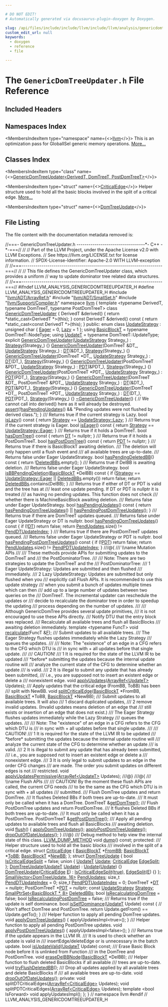 ```yaml
---

# DO NOT EDIT!
# Automatically generated via docusaurus-plugin-doxygen by Doxygen.

slug: /api/files/include/include/llvm/include/llvm/analysis/genericdomtreeupdater-h
custom_edit_url: null
keywords:
  - doxygen
  - reference
  - file

---
```





# The `GenericDomTreeUpdater.h` File Reference

<DoxygenPage pluginConfig={pluginConfig}>



## Included Headers

<IncludesList>
<IncludesListItem
  filePath="llvm/ADT/ArrayRef.h"
  permalink="/docs/api/files/include/include/llvm/include/llvm/adt/arrayref-h"
  isLocal="true" />
<IncludesListItem
  filePath="llvm/ADT/SmallSet.h"
  permalink="/docs/api/files/include/include/llvm/include/llvm/adt/smallset-h"
  isLocal="true" />
<IncludesListItem
  filePath="llvm/Support/Compiler.h"
  permalink="/docs/api/files/include/include/llvm/include/llvm/support/compiler-h"
  isLocal="true" />
</IncludesList>

## Namespaces Index

<MembersIndex>

<MembersIndexItem
  type="namespace"
  name={<><a href="/docs/api/namespaces/llvm">llvm</a></>}>
This is an optimization pass for GlobalISel generic memory operations. <a href="/docs/api/namespaces/llvm/#details">More...</a>
</MembersIndexItem>

</MembersIndex>

## Classes Index

<MembersIndex>

<MembersIndexItem
  type="class"
  name={<><a href="/docs/api/classes/llvm/genericdomtreeupdater">GenericDomTreeUpdater&lt;DerivedT, DomTreeT, PostDomTreeT&gt;</a></>}>
</MembersIndexItem>

<MembersIndexItem
  type="struct"
  name={<><a href="/docs/api/structs/llvm/genericdomtreeupdater/criticaledge">CriticalEdge</a></>}>
Helper structure used to hold all the basic blocks involved in the split of a critical edge. <a href="/docs/api/structs/llvm/genericdomtreeupdater/criticaledge/#details">More...</a>
</MembersIndexItem>

<MembersIndexItem
  type="struct"
  name={<><a href="/docs/api/structs/llvm/genericdomtreeupdater/domtreeupdate">DomTreeUpdate</a></>}>
</MembersIndexItem>

</MembersIndex>


## File Listing

The file content with the documentation metadata removed is:

<ProgramListing>

<Link id="l00001" /><CodeLine lineNumber="1"><span class="doxyHighlightComment">//===- GenericDomTreeUpdater.h ----------------------------------&#42;- C++ -&#42;-===//</span></CodeLine>
<Link id="l00002" /><CodeLine lineNumber="2"><span class="doxyHighlightComment">//</span></CodeLine>
<Link id="l00003" /><CodeLine lineNumber="3"><span class="doxyHighlightComment">// Part of the LLVM Project, under the Apache License v2.0 with LLVM Exceptions.</span></CodeLine>
<Link id="l00004" /><CodeLine lineNumber="4"><span class="doxyHighlightComment">// See https://llvm.org/LICENSE.txt for license information.</span></CodeLine>
<Link id="l00005" /><CodeLine lineNumber="5"><span class="doxyHighlightComment">// SPDX-License-Identifier: Apache-2.0 WITH LLVM-exception</span></CodeLine>
<Link id="l00006" /><CodeLine lineNumber="6"><span class="doxyHighlightComment">//</span></CodeLine>
<Link id="l00007" /><CodeLine lineNumber="7"><span class="doxyHighlightComment">//===----------------------------------------------------------------------===//</span></CodeLine>
<Link id="l00008" /><CodeLine lineNumber="8"><span class="doxyHighlightComment">//</span></CodeLine>
<Link id="l00009" /><CodeLine lineNumber="9"><span class="doxyHighlightComment">// This file defines the GenericDomTreeUpdater class, which provides a uniform</span></CodeLine>
<Link id="l00010" /><CodeLine lineNumber="10"><span class="doxyHighlightComment">// way to update dominator tree related data structures.</span></CodeLine>
<Link id="l00011" /><CodeLine lineNumber="11"><span class="doxyHighlightComment">//</span></CodeLine>
<Link id="l00012" /><CodeLine lineNumber="12"><span class="doxyHighlightComment">//===----------------------------------------------------------------------===//</span></CodeLine>
<Link id="l00013" /><CodeLine lineNumber="13"></CodeLine>
<Link id="l00014" /><CodeLine lineNumber="14"><span class="doxyHighlightPreprocessor">#ifndef LLVM&#95;ANALYSIS&#95;GENERICDOMTREEUPDATER&#95;H</span></CodeLine>
<Link id="l00015" /><CodeLine lineNumber="15"><span class="doxyHighlightPreprocessor">#define LLVM&#95;ANALYSIS&#95;GENERICDOMTREEUPDATER&#95;H</span></CodeLine>
<Link id="l00016" /><CodeLine lineNumber="16"></CodeLine>
<Link id="l00017" /><CodeLine lineNumber="17"><span class="doxyHighlightPreprocessor">#include &quot;<a href="/docs/api/files/include/include/llvm/include/llvm/adt/arrayref-h">llvm/ADT/ArrayRef.h</a>&quot;</span></CodeLine>
<Link id="l00018" /><CodeLine lineNumber="18"><span class="doxyHighlightPreprocessor">#include &quot;<a href="/docs/api/files/include/include/llvm/include/llvm/adt/smallset-h">llvm/ADT/SmallSet.h</a>&quot;</span></CodeLine>
<Link id="l00019" /><CodeLine lineNumber="19"><span class="doxyHighlightPreprocessor">#include &quot;<a href="/docs/api/files/include/include/llvm/include/llvm/support/compiler-h">llvm/Support/Compiler.h</a>&quot;</span></CodeLine>
<Link id="l00020" /><CodeLine lineNumber="20"></CodeLine>
<Link id="l00021" /><CodeLine lineNumber="21"><span class="doxyHighlightKeyword">namespace </span><span class="doxyHighlight"><a href="/docs/api/namespaces/llvm">llvm</a> &#123;</span></CodeLine>
<Link id="l00022" /><CodeLine lineNumber="22"></CodeLine>
<Link id="l00023" /><CodeLine lineNumber="23"><span class="doxyHighlightKeyword">template</span><span class="doxyHighlight"> &lt;</span><span class="doxyHighlightKeyword">typename</span><span class="doxyHighlight"> DerivedT, </span><span class="doxyHighlightKeyword">typename</span><span class="doxyHighlight"> DomTreeT, </span><span class="doxyHighlightKeyword">typename</span><span class="doxyHighlight"> PostDomTreeT&gt;</span></CodeLine>
<Link id="l00024" /><CodeLine lineNumber="24" lineLink="/docs/api/classes/llvm/genericdomtreeupdater"><span class="doxyHighlightKeyword">class </span><span class="doxyHighlight"><a href="/docs/api/classes/llvm/genericdomtreeupdater/#abd144d408e6269c2e616fc68d236d29f">GenericDomTreeUpdater</a> &#123;</span></CodeLine>
<Link id="l00025" /><CodeLine lineNumber="25"><span class="doxyHighlight">  DerivedT &amp;derived() &#123; </span><span class="doxyHighlightKeywordFlow">return</span><span class="doxyHighlight"> &#42;</span><span class="doxyHighlightKeyword">static&#95;cast&lt;</span><span class="doxyHighlight">DerivedT &#42;</span><span class="doxyHighlightKeyword">&gt;</span><span class="doxyHighlight">(</span><span class="doxyHighlightKeyword">this</span><span class="doxyHighlight">); &#125;</span></CodeLine>
<Link id="l00026" /><CodeLine lineNumber="26"><span class="doxyHighlight">  </span><span class="doxyHighlightKeyword">const</span><span class="doxyHighlight"> DerivedT &amp;derived()</span><span class="doxyHighlightKeyword"> const </span><span class="doxyHighlight">&#123;</span></CodeLine>
<Link id="l00027" /><CodeLine lineNumber="27"><span class="doxyHighlight">    </span><span class="doxyHighlightKeywordFlow">return</span><span class="doxyHighlight"> &#42;</span><span class="doxyHighlightKeyword">static&#95;cast&lt;</span><span class="doxyHighlightKeyword">const </span><span class="doxyHighlight">DerivedT &#42;</span><span class="doxyHighlightKeyword">&gt;</span><span class="doxyHighlight">(</span><span class="doxyHighlightKeyword">this</span><span class="doxyHighlight">);</span></CodeLine>
<Link id="l00028" /><CodeLine lineNumber="28"><span class="doxyHighlight">  &#125;</span></CodeLine>
<Link id="l00029" /><CodeLine lineNumber="29"></CodeLine>
<Link id="l00030" /><CodeLine lineNumber="30"><span class="doxyHighlightKeyword">public</span><span class="doxyHighlight">:</span></CodeLine>
<Link id="l00031" /><CodeLine lineNumber="31" lineLink="/docs/api/classes/llvm/genericdomtreeupdater/#a2655b89361decf2c1493792dc14e5a56a483c336d7d9fe614a8b5aae1e746e01f"><span class="doxyHighlight">  </span><span class="doxyHighlightKeyword">enum class</span><span class="doxyHighlight"> <a href="/docs/api/classes/llvm/genericdomtreeupdater/#a2655b89361decf2c1493792dc14e5a56">UpdateStrategy</a> : </span><span class="doxyHighlightKeywordType">unsigned</span><span class="doxyHighlight"> </span><span class="doxyHighlightKeywordType">char</span><span class="doxyHighlight"> &#123; <a href="/docs/api/classes/llvm/genericdomtreeupdater/#a2655b89361decf2c1493792dc14e5a56a483c336d7d9fe614a8b5aae1e746e01f">Eager</a> = 0, <a href="/docs/api/classes/llvm/genericdomtreeupdater/#a2655b89361decf2c1493792dc14e5a56a46a9ebdb80117bfa1f0cdea65438290a">Lazy</a> = 1 &#125;;</span></CodeLine>
<Link id="l00032" /><CodeLine lineNumber="32" lineLink="/docs/api/classes/llvm/genericdomtreeupdater/#a7962416c960380f3b76c88e536514a1a"><span class="doxyHighlight">  </span><span class="doxyHighlightKeyword">using </span><span class="doxyHighlight"><a href="/docs/api/classes/llvm/genericdomtreeupdater/#a7962416c960380f3b76c88e536514a1a">BasicBlockT</a> = </span><span class="doxyHighlightKeyword">typename</span><span class="doxyHighlight"> DomTreeT::NodeType;</span></CodeLine>
<Link id="l00033" /><CodeLine lineNumber="33" lineLink="/docs/api/classes/llvm/genericdomtreeupdater/#a733fd2d0da71dee3118ad3b03e4948ea"><span class="doxyHighlight">  </span><span class="doxyHighlightKeyword">using </span><span class="doxyHighlight"><a href="/docs/api/classes/llvm/genericdomtreeupdater/#a733fd2d0da71dee3118ad3b03e4948ea">UpdateT</a> = </span><span class="doxyHighlightKeyword">typename</span><span class="doxyHighlight"> DomTreeT::UpdateType;</span></CodeLine>
<Link id="l00034" /><CodeLine lineNumber="34"></CodeLine>
<Link id="l00035" /><CodeLine lineNumber="35" lineLink="/docs/api/classes/llvm/genericdomtreeupdater/#abd144d408e6269c2e616fc68d236d29f"><span class="doxyHighlight">  </span><span class="doxyHighlightKeyword">explicit</span><span class="doxyHighlight"> <a href="/docs/api/classes/llvm/genericdomtreeupdater/#abd144d408e6269c2e616fc68d236d29f">GenericDomTreeUpdater</a>(<a href="/docs/api/classes/llvm/genericdomtreeupdater/#a2655b89361decf2c1493792dc14e5a56">UpdateStrategy</a> Strategy&#95;)</span></CodeLine>
<Link id="l00036" /><CodeLine lineNumber="36"><span class="doxyHighlight">      : <a href="/docs/api/classes/llvm/genericdomtreeupdater/#a6c1229274a768152e5ed6af3872af602">Strategy</a>(Strategy&#95;) &#123;&#125;</span></CodeLine>
<Link id="l00037" /><CodeLine lineNumber="37" lineLink="/docs/api/classes/llvm/genericdomtreeupdater/#a7c6eeddbc93b84b241dca92f95fcaba0"><span class="doxyHighlight">  <a href="/docs/api/classes/llvm/genericdomtreeupdater/#a7c6eeddbc93b84b241dca92f95fcaba0">GenericDomTreeUpdater</a>(DomTreeT &amp;DT&#95;, <a href="/docs/api/classes/llvm/genericdomtreeupdater/#a2655b89361decf2c1493792dc14e5a56">UpdateStrategy</a> Strategy&#95;)</span></CodeLine>
<Link id="l00038" /><CodeLine lineNumber="38"><span class="doxyHighlight">      : <a href="/docs/api/classes/llvm/genericdomtreeupdater/#ad1fa5651fae1f44c6ec195a819e343ee">DT</a>(&amp;DT&#95;), <a href="/docs/api/classes/llvm/genericdomtreeupdater/#a6c1229274a768152e5ed6af3872af602">Strategy</a>(Strategy&#95;) &#123;&#125;</span></CodeLine>
<Link id="l00039" /><CodeLine lineNumber="39" lineLink="/docs/api/classes/llvm/genericdomtreeupdater/#af3ab357049d01bd9a5a15bfd081f595f"><span class="doxyHighlight">  <a href="/docs/api/classes/llvm/genericdomtreeupdater/#af3ab357049d01bd9a5a15bfd081f595f">GenericDomTreeUpdater</a>(DomTreeT &#42;DT&#95;, <a href="/docs/api/classes/llvm/genericdomtreeupdater/#a2655b89361decf2c1493792dc14e5a56">UpdateStrategy</a> Strategy&#95;)</span></CodeLine>
<Link id="l00040" /><CodeLine lineNumber="40"><span class="doxyHighlight">      : <a href="/docs/api/classes/llvm/genericdomtreeupdater/#ad1fa5651fae1f44c6ec195a819e343ee">DT</a>(DT&#95;), <a href="/docs/api/classes/llvm/genericdomtreeupdater/#a6c1229274a768152e5ed6af3872af602">Strategy</a>(Strategy&#95;) &#123;&#125;</span></CodeLine>
<Link id="l00041" /><CodeLine lineNumber="41" lineLink="/docs/api/classes/llvm/genericdomtreeupdater/#a309d97fda0728cd1eb7f4b714527ae6b"><span class="doxyHighlight">  <a href="/docs/api/classes/llvm/genericdomtreeupdater/#a309d97fda0728cd1eb7f4b714527ae6b">GenericDomTreeUpdater</a>(PostDomTreeT &amp;PDT&#95;, <a href="/docs/api/classes/llvm/genericdomtreeupdater/#a2655b89361decf2c1493792dc14e5a56">UpdateStrategy</a> Strategy&#95;)</span></CodeLine>
<Link id="l00042" /><CodeLine lineNumber="42"><span class="doxyHighlight">      : <a href="/docs/api/classes/llvm/genericdomtreeupdater/#a9703952a73adf5c6adb9a14cc3385c27">PDT</a>(&amp;PDT&#95;), <a href="/docs/api/classes/llvm/genericdomtreeupdater/#a6c1229274a768152e5ed6af3872af602">Strategy</a>(Strategy&#95;) &#123;&#125;</span></CodeLine>
<Link id="l00043" /><CodeLine lineNumber="43" lineLink="/docs/api/classes/llvm/genericdomtreeupdater/#ac49df693e127d23ca41786138439552c"><span class="doxyHighlight">  <a href="/docs/api/classes/llvm/genericdomtreeupdater/#ac49df693e127d23ca41786138439552c">GenericDomTreeUpdater</a>(PostDomTreeT &#42;PDT&#95;, <a href="/docs/api/classes/llvm/genericdomtreeupdater/#a2655b89361decf2c1493792dc14e5a56">UpdateStrategy</a> Strategy&#95;)</span></CodeLine>
<Link id="l00044" /><CodeLine lineNumber="44"><span class="doxyHighlight">      : <a href="/docs/api/classes/llvm/genericdomtreeupdater/#a9703952a73adf5c6adb9a14cc3385c27">PDT</a>(PDT&#95;), <a href="/docs/api/classes/llvm/genericdomtreeupdater/#a6c1229274a768152e5ed6af3872af602">Strategy</a>(Strategy&#95;) &#123;&#125;</span></CodeLine>
<Link id="l00045" /><CodeLine lineNumber="45" lineLink="/docs/api/classes/llvm/genericdomtreeupdater/#abeaf079c958f70c8312e19660c105e0b"><span class="doxyHighlight">  <a href="/docs/api/classes/llvm/genericdomtreeupdater/#abeaf079c958f70c8312e19660c105e0b">GenericDomTreeUpdater</a>(DomTreeT &amp;DT&#95;, PostDomTreeT &amp;PDT&#95;,</span></CodeLine>
<Link id="l00046" /><CodeLine lineNumber="46"><span class="doxyHighlight">                        <a href="/docs/api/classes/llvm/genericdomtreeupdater/#a2655b89361decf2c1493792dc14e5a56">UpdateStrategy</a> Strategy&#95;)</span></CodeLine>
<Link id="l00047" /><CodeLine lineNumber="47"><span class="doxyHighlight">      : <a href="/docs/api/classes/llvm/genericdomtreeupdater/#ad1fa5651fae1f44c6ec195a819e343ee">DT</a>(&amp;DT&#95;), <a href="/docs/api/classes/llvm/genericdomtreeupdater/#a9703952a73adf5c6adb9a14cc3385c27">PDT</a>(&amp;PDT&#95;), <a href="/docs/api/classes/llvm/genericdomtreeupdater/#a6c1229274a768152e5ed6af3872af602">Strategy</a>(Strategy&#95;) &#123;&#125;</span></CodeLine>
<Link id="l00048" /><CodeLine lineNumber="48" lineLink="/docs/api/classes/llvm/genericdomtreeupdater/#aa43a8208260ffd505cbf8dc2402f6b1c"><span class="doxyHighlight">  <a href="/docs/api/classes/llvm/genericdomtreeupdater/#aa43a8208260ffd505cbf8dc2402f6b1c">GenericDomTreeUpdater</a>(DomTreeT &#42;DT&#95;, PostDomTreeT &#42;PDT&#95;,</span></CodeLine>
<Link id="l00049" /><CodeLine lineNumber="49"><span class="doxyHighlight">                        <a href="/docs/api/classes/llvm/genericdomtreeupdater/#a2655b89361decf2c1493792dc14e5a56">UpdateStrategy</a> Strategy&#95;)</span></CodeLine>
<Link id="l00050" /><CodeLine lineNumber="50"><span class="doxyHighlight">      : <a href="/docs/api/classes/llvm/genericdomtreeupdater/#ad1fa5651fae1f44c6ec195a819e343ee">DT</a>(DT&#95;), <a href="/docs/api/classes/llvm/genericdomtreeupdater/#a9703952a73adf5c6adb9a14cc3385c27">PDT</a>(PDT&#95;), <a href="/docs/api/classes/llvm/genericdomtreeupdater/#a6c1229274a768152e5ed6af3872af602">Strategy</a>(Strategy&#95;) &#123;&#125;</span></CodeLine>
<Link id="l00051" /><CodeLine lineNumber="51"></CodeLine>
<Link id="l00052" /><CodeLine lineNumber="52" lineLink="/docs/api/classes/llvm/genericdomtreeupdater/#ae30a3a83acd5c1ea411e8bf1d6a95c26"><span class="doxyHighlight">  <a href="/docs/api/classes/llvm/genericdomtreeupdater/#ae30a3a83acd5c1ea411e8bf1d6a95c26">~GenericDomTreeUpdater</a>() &#123;</span></CodeLine>
<Link id="l00053" /><CodeLine lineNumber="53"><span class="doxyHighlight">    </span><span class="doxyHighlightComment">// We cannot call into derived() here as it will already be destroyed.</span></CodeLine>
<Link id="l00054" /><CodeLine lineNumber="54"><span class="doxyHighlight">    <a href="/docs/api/files/lib/lib/target/lib/target/amdgpu/silowercontrolflow-cpp/#a4868c5d81c5ccc98c47aeab6244346a0">assert</a>(!<a href="/docs/api/classes/llvm/genericdomtreeupdater/#a49a3abb0b92111611d0d88de7105ef70">hasPendingUpdates</a>() &amp;&amp;</span></CodeLine>
<Link id="l00055" /><CodeLine lineNumber="55"><span class="doxyHighlight">           </span><span class="doxyHighlightStringLiteral">&quot;Pending updates were not flushed by derived class.&quot;</span><span class="doxyHighlight">);</span></CodeLine>
<Link id="l00056" /><CodeLine lineNumber="56"><span class="doxyHighlight">  &#125;</span></CodeLine>
<Link id="l00057" /><CodeLine lineNumber="57"></CodeLine>
<Link id="l00058" /><CodeLine lineNumber="58"><span class="doxyHighlightComment">  /// Returns true if the current strategy is Lazy.</span></CodeLine>
<Link id="l00059" /><CodeLine lineNumber="59" lineLink="/docs/api/classes/llvm/genericdomtreeupdater/#afce0c05f1246398130114d3744926871"><span class="doxyHighlight">  </span><span class="doxyHighlightKeywordType">bool</span><span class="doxyHighlight"> <a href="/docs/api/classes/llvm/genericdomtreeupdater/#afce0c05f1246398130114d3744926871">isLazy</a>()</span><span class="doxyHighlightKeyword"> const </span><span class="doxyHighlight">&#123; </span><span class="doxyHighlightKeywordFlow">return</span><span class="doxyHighlight"> <a href="/docs/api/classes/llvm/genericdomtreeupdater/#a6c1229274a768152e5ed6af3872af602">Strategy</a> == <a href="/docs/api/classes/llvm/genericdomtreeupdater/#a2655b89361decf2c1493792dc14e5a56a46a9ebdb80117bfa1f0cdea65438290a">UpdateStrategy::Lazy</a>; &#125;</span></CodeLine>
<Link id="l00060" /><CodeLine lineNumber="60"></CodeLine>
<Link id="l00061" /><CodeLine lineNumber="61"><span class="doxyHighlightComment">  /// Returns true if the current strategy is Eager.</span></CodeLine>
<Link id="l00062" /><CodeLine lineNumber="62" lineLink="/docs/api/classes/llvm/genericdomtreeupdater/#a26011eedf1c9a04983e127f6d3f2699a"><span class="doxyHighlight">  </span><span class="doxyHighlightKeywordType">bool</span><span class="doxyHighlight"> <a href="/docs/api/classes/llvm/genericdomtreeupdater/#a26011eedf1c9a04983e127f6d3f2699a">isEager</a>()</span><span class="doxyHighlightKeyword"> const </span><span class="doxyHighlight">&#123; </span><span class="doxyHighlightKeywordFlow">return</span><span class="doxyHighlight"> <a href="/docs/api/classes/llvm/genericdomtreeupdater/#a6c1229274a768152e5ed6af3872af602">Strategy</a> == <a href="/docs/api/classes/llvm/genericdomtreeupdater/#a2655b89361decf2c1493792dc14e5a56a483c336d7d9fe614a8b5aae1e746e01f">UpdateStrategy::Eager</a>; &#125;</span></CodeLine>
<Link id="l00063" /><CodeLine lineNumber="63"></CodeLine>
<Link id="l00064" /><CodeLine lineNumber="64"><span class="doxyHighlightComment">  /// Returns true if it holds a DomTreeT.</span></CodeLine>
<Link id="l00065" /><CodeLine lineNumber="65" lineLink="/docs/api/classes/llvm/genericdomtreeupdater/#a5aeecafe7f5def8f5623f333db959b75"><span class="doxyHighlight">  </span><span class="doxyHighlightKeywordType">bool</span><span class="doxyHighlight"> <a href="/docs/api/classes/llvm/genericdomtreeupdater/#a5aeecafe7f5def8f5623f333db959b75">hasDomTree</a>()</span><span class="doxyHighlightKeyword"> const </span><span class="doxyHighlight">&#123; </span><span class="doxyHighlightKeywordFlow">return</span><span class="doxyHighlight"> <a href="/docs/api/classes/llvm/genericdomtreeupdater/#ad1fa5651fae1f44c6ec195a819e343ee">DT</a> != </span><span class="doxyHighlightKeyword">nullptr</span><span class="doxyHighlight">; &#125;</span></CodeLine>
<Link id="l00066" /><CodeLine lineNumber="66"></CodeLine>
<Link id="l00067" /><CodeLine lineNumber="67"><span class="doxyHighlightComment">  /// Returns true if it holds a PostDomTreeT.</span></CodeLine>
<Link id="l00068" /><CodeLine lineNumber="68" lineLink="/docs/api/classes/llvm/genericdomtreeupdater/#a78e05b61b35c5a3d87eb22d50f56a00a"><span class="doxyHighlight">  </span><span class="doxyHighlightKeywordType">bool</span><span class="doxyHighlight"> <a href="/docs/api/classes/llvm/genericdomtreeupdater/#a78e05b61b35c5a3d87eb22d50f56a00a">hasPostDomTree</a>()</span><span class="doxyHighlightKeyword"> const </span><span class="doxyHighlight">&#123; </span><span class="doxyHighlightKeywordFlow">return</span><span class="doxyHighlight"> <a href="/docs/api/classes/llvm/genericdomtreeupdater/#a9703952a73adf5c6adb9a14cc3385c27">PDT</a> != </span><span class="doxyHighlightKeyword">nullptr</span><span class="doxyHighlight">; &#125;</span></CodeLine>
<Link id="l00069" /><CodeLine lineNumber="69"></CodeLine>
<Link id="l00070" /><CodeLine lineNumber="70"><span class="doxyHighlightComment">  /// Returns true if there is BasicBlockT awaiting deletion.</span></CodeLine>
<Link id="l00071" /><CodeLine lineNumber="71"><span class="doxyHighlightComment">  /// The deletion will only happen until a flush event and</span></CodeLine>
<Link id="l00072" /><CodeLine lineNumber="72"><span class="doxyHighlightComment">  /// all available trees are up-to-date.</span></CodeLine>
<Link id="l00073" /><CodeLine lineNumber="73"><span class="doxyHighlightComment">  /// Returns false under Eager UpdateStrategy.</span></CodeLine>
<Link id="l00074" /><CodeLine lineNumber="74" lineLink="/docs/api/classes/llvm/genericdomtreeupdater/#ae9bd72b91681bfabb7ffe59e95f988d6"><span class="doxyHighlight">  </span><span class="doxyHighlightKeywordType">bool</span><span class="doxyHighlight"> <a href="/docs/api/classes/llvm/genericdomtreeupdater/#ae9bd72b91681bfabb7ffe59e95f988d6">hasPendingDeletedBB</a>()</span><span class="doxyHighlightKeyword"> const </span><span class="doxyHighlight">&#123; </span><span class="doxyHighlightKeywordFlow">return</span><span class="doxyHighlight"> !<a href="/docs/api/classes/llvm/genericdomtreeupdater/#a03640c958debd0b9a525cff8fe5a11ed">DeletedBBs</a>.empty(); &#125;</span></CodeLine>
<Link id="l00075" /><CodeLine lineNumber="75"></CodeLine>
<Link id="l00076" /><CodeLine lineNumber="76"><span class="doxyHighlightComment">  /// Returns true if DelBB is awaiting deletion.</span></CodeLine>
<Link id="l00077" /><CodeLine lineNumber="77"><span class="doxyHighlightComment">  /// Returns false under Eager UpdateStrategy.</span></CodeLine>
<Link id="l00078" /><CodeLine lineNumber="78" lineLink="/docs/api/classes/llvm/genericdomtreeupdater/#a8c21c6dda4c7cfb40fc54ff0fc7e5e3f"><span class="doxyHighlight">  </span><span class="doxyHighlightKeywordType">bool</span><span class="doxyHighlight"> <a href="/docs/api/classes/llvm/genericdomtreeupdater/#a8c21c6dda4c7cfb40fc54ff0fc7e5e3f">isBBPendingDeletion</a>(<a href="/docs/api/classes/llvm/genericdomtreeupdater/#a7962416c960380f3b76c88e536514a1a">BasicBlockT</a> &#42;DelBB)</span><span class="doxyHighlightKeyword"> const </span><span class="doxyHighlight">&#123;</span></CodeLine>
<Link id="l00079" /><CodeLine lineNumber="79"><span class="doxyHighlight">    </span><span class="doxyHighlightKeywordFlow">if</span><span class="doxyHighlight"> (<a href="/docs/api/classes/llvm/genericdomtreeupdater/#a6c1229274a768152e5ed6af3872af602">Strategy</a> == <a href="/docs/api/classes/llvm/genericdomtreeupdater/#a2655b89361decf2c1493792dc14e5a56a483c336d7d9fe614a8b5aae1e746e01f">UpdateStrategy::Eager</a> || <a href="/docs/api/classes/llvm/genericdomtreeupdater/#a03640c958debd0b9a525cff8fe5a11ed">DeletedBBs</a>.empty())</span></CodeLine>
<Link id="l00080" /><CodeLine lineNumber="80"><span class="doxyHighlight">      </span><span class="doxyHighlightKeywordFlow">return</span><span class="doxyHighlight"> </span><span class="doxyHighlightKeyword">false</span><span class="doxyHighlight">;</span></CodeLine>
<Link id="l00081" /><CodeLine lineNumber="81"><span class="doxyHighlight">    </span><span class="doxyHighlightKeywordFlow">return</span><span class="doxyHighlight"> <a href="/docs/api/classes/llvm/genericdomtreeupdater/#a03640c958debd0b9a525cff8fe5a11ed">DeletedBBs</a>.contains(DelBB);</span></CodeLine>
<Link id="l00082" /><CodeLine lineNumber="82"><span class="doxyHighlight">  &#125;</span></CodeLine>
<Link id="l00083" /><CodeLine lineNumber="83"></CodeLine>
<Link id="l00084" /><CodeLine lineNumber="84"><span class="doxyHighlightComment">  /// Returns true if either of DT or PDT is valid and the tree has at</span></CodeLine>
<Link id="l00085" /><CodeLine lineNumber="85"><span class="doxyHighlightComment">  /// least one update pending. If DT or PDT is nullptr it is treated</span></CodeLine>
<Link id="l00086" /><CodeLine lineNumber="86"><span class="doxyHighlightComment">  /// as having no pending updates. This function does not check</span></CodeLine>
<Link id="l00087" /><CodeLine lineNumber="87"><span class="doxyHighlightComment">  /// whether there is MachineBasicBlock awaiting deletion.</span></CodeLine>
<Link id="l00088" /><CodeLine lineNumber="88"><span class="doxyHighlightComment">  /// Returns false under Eager UpdateStrategy.</span></CodeLine>
<Link id="l00089" /><CodeLine lineNumber="89" lineLink="/docs/api/classes/llvm/genericdomtreeupdater/#a49a3abb0b92111611d0d88de7105ef70"><span class="doxyHighlight">  </span><span class="doxyHighlightKeywordType">bool</span><span class="doxyHighlight"> <a href="/docs/api/classes/llvm/genericdomtreeupdater/#a49a3abb0b92111611d0d88de7105ef70">hasPendingUpdates</a>()</span><span class="doxyHighlightKeyword"> const </span><span class="doxyHighlight">&#123;</span></CodeLine>
<Link id="l00090" /><CodeLine lineNumber="90"><span class="doxyHighlight">    </span><span class="doxyHighlightKeywordFlow">return</span><span class="doxyHighlight"> <a href="/docs/api/classes/llvm/genericdomtreeupdater/#af23127149c201b9f52f10f70529d0e15">hasPendingDomTreeUpdates</a>() || <a href="/docs/api/classes/llvm/genericdomtreeupdater/#ab0b15b0878dd25a9a4d8fde055027e31">hasPendingPostDomTreeUpdates</a>();</span></CodeLine>
<Link id="l00091" /><CodeLine lineNumber="91"><span class="doxyHighlight">  &#125;</span></CodeLine>
<Link id="l00092" /><CodeLine lineNumber="92"></CodeLine>
<Link id="l00093" /><CodeLine lineNumber="93"><span class="doxyHighlightComment">  /// Returns true if there are DomTreeT updates queued.</span></CodeLine>
<Link id="l00094" /><CodeLine lineNumber="94"><span class="doxyHighlightComment">  /// Returns false under Eager UpdateStrategy or DT is nullptr.</span></CodeLine>
<Link id="l00095" /><CodeLine lineNumber="95" lineLink="/docs/api/classes/llvm/genericdomtreeupdater/#af23127149c201b9f52f10f70529d0e15"><span class="doxyHighlight">  </span><span class="doxyHighlightKeywordType">bool</span><span class="doxyHighlight"> <a href="/docs/api/classes/llvm/genericdomtreeupdater/#af23127149c201b9f52f10f70529d0e15">hasPendingDomTreeUpdates</a>()</span><span class="doxyHighlightKeyword"> const </span><span class="doxyHighlight">&#123;</span></CodeLine>
<Link id="l00096" /><CodeLine lineNumber="96"><span class="doxyHighlight">    </span><span class="doxyHighlightKeywordFlow">if</span><span class="doxyHighlight"> (!<a href="/docs/api/classes/llvm/genericdomtreeupdater/#ad1fa5651fae1f44c6ec195a819e343ee">DT</a>)</span></CodeLine>
<Link id="l00097" /><CodeLine lineNumber="97"><span class="doxyHighlight">      </span><span class="doxyHighlightKeywordFlow">return</span><span class="doxyHighlight"> </span><span class="doxyHighlightKeyword">false</span><span class="doxyHighlight">;</span></CodeLine>
<Link id="l00098" /><CodeLine lineNumber="98"><span class="doxyHighlight">    </span><span class="doxyHighlightKeywordFlow">return</span><span class="doxyHighlight"> <a href="/docs/api/classes/llvm/genericdomtreeupdater/#ad09768c934fd481e5a641cc327d1a5cb">PendUpdates</a>.size() != <a href="/docs/api/classes/llvm/genericdomtreeupdater/#adf8853c7c430053f0789589d49755109">PendDTUpdateIndex</a>;</span></CodeLine>
<Link id="l00099" /><CodeLine lineNumber="99"><span class="doxyHighlight">  &#125;</span></CodeLine>
<Link id="l00100" /><CodeLine lineNumber="100"></CodeLine>
<Link id="l00101" /><CodeLine lineNumber="101"><span class="doxyHighlightComment">  /// Returns true if there are PostDomTreeT updates queued.</span></CodeLine>
<Link id="l00102" /><CodeLine lineNumber="102"><span class="doxyHighlightComment">  /// Returns false under Eager UpdateStrategy or PDT is nullptr.</span></CodeLine>
<Link id="l00103" /><CodeLine lineNumber="103" lineLink="/docs/api/classes/llvm/genericdomtreeupdater/#ab0b15b0878dd25a9a4d8fde055027e31"><span class="doxyHighlight">  </span><span class="doxyHighlightKeywordType">bool</span><span class="doxyHighlight"> <a href="/docs/api/classes/llvm/genericdomtreeupdater/#ab0b15b0878dd25a9a4d8fde055027e31">hasPendingPostDomTreeUpdates</a>()</span><span class="doxyHighlightKeyword"> const </span><span class="doxyHighlight">&#123;</span></CodeLine>
<Link id="l00104" /><CodeLine lineNumber="104"><span class="doxyHighlight">    </span><span class="doxyHighlightKeywordFlow">if</span><span class="doxyHighlight"> (!<a href="/docs/api/classes/llvm/genericdomtreeupdater/#a9703952a73adf5c6adb9a14cc3385c27">PDT</a>)</span></CodeLine>
<Link id="l00105" /><CodeLine lineNumber="105"><span class="doxyHighlight">      </span><span class="doxyHighlightKeywordFlow">return</span><span class="doxyHighlight"> </span><span class="doxyHighlightKeyword">false</span><span class="doxyHighlight">;</span></CodeLine>
<Link id="l00106" /><CodeLine lineNumber="106"><span class="doxyHighlight">    </span><span class="doxyHighlightKeywordFlow">return</span><span class="doxyHighlight"> <a href="/docs/api/classes/llvm/genericdomtreeupdater/#ad09768c934fd481e5a641cc327d1a5cb">PendUpdates</a>.size() != <a href="/docs/api/classes/llvm/genericdomtreeupdater/#ab4889b35d9c71f2a1cee818e1d32563b">PendPDTUpdateIndex</a>;</span></CodeLine>
<Link id="l00107" /><CodeLine lineNumber="107"><span class="doxyHighlight">  &#125;</span></CodeLine>
<Link id="l00108" /><CodeLine lineNumber="108"></CodeLine>
<Link id="l00109" /><CodeLine lineNumber="109"><span class="doxyHighlightComment">  ///@&#123;</span></CodeLine>
<Link id="l00110" /><CodeLine lineNumber="110"><span class="doxyHighlightComment">  /// \\name Mutation APIs</span></CodeLine>
<Link id="l00111" /><CodeLine lineNumber="111"><span class="doxyHighlightComment">  ///</span></CodeLine>
<Link id="l00112" /><CodeLine lineNumber="112"><span class="doxyHighlightComment">  /// These methods provide APIs for submitting updates to the DomTreeT and</span></CodeLine>
<Link id="l00113" /><CodeLine lineNumber="113"><span class="doxyHighlightComment">  /// the PostDominatorTree.</span></CodeLine>
<Link id="l00114" /><CodeLine lineNumber="114"><span class="doxyHighlightComment">  ///</span></CodeLine>
<Link id="l00115" /><CodeLine lineNumber="115"><span class="doxyHighlightComment">  /// Note: There are two strategies to update the DomTreeT and the</span></CodeLine>
<Link id="l00116" /><CodeLine lineNumber="116"><span class="doxyHighlightComment">  /// PostDominatorTree:</span></CodeLine>
<Link id="l00117" /><CodeLine lineNumber="117"><span class="doxyHighlightComment">  /// 1 Eager UpdateStrategy: Updates are submitted and then flushed</span></CodeLine>
<Link id="l00118" /><CodeLine lineNumber="118"><span class="doxyHighlightComment">  /// immediately.</span></CodeLine>
<Link id="l00119" /><CodeLine lineNumber="119"><span class="doxyHighlightComment">  /// 2 Lazy UpdateStrategy: Updates are submitted but only flushed when you</span></CodeLine>
<Link id="l00120" /><CodeLine lineNumber="120"><span class="doxyHighlightComment">  /// explicitly call Flush APIs. It is recommended to use this update strategy</span></CodeLine>
<Link id="l00121" /><CodeLine lineNumber="121"><span class="doxyHighlightComment">  /// when you submit a bunch of updates multiple times which can then</span></CodeLine>
<Link id="l00122" /><CodeLine lineNumber="122"><span class="doxyHighlightComment">  /// add up to a large number of updates between two queries on the</span></CodeLine>
<Link id="l00123" /><CodeLine lineNumber="123"><span class="doxyHighlightComment">  /// DomTreeT. The incremental updater can reschedule the updates or</span></CodeLine>
<Link id="l00124" /><CodeLine lineNumber="124"><span class="doxyHighlightComment">  /// decide to recalculate the dominator tree in order to speedup the updating</span></CodeLine>
<Link id="l00125" /><CodeLine lineNumber="125"><span class="doxyHighlightComment">  /// process depending on the number of updates.</span></CodeLine>
<Link id="l00126" /><CodeLine lineNumber="126"><span class="doxyHighlightComment">  ///</span></CodeLine>
<Link id="l00127" /><CodeLine lineNumber="127"><span class="doxyHighlightComment">  /// Although GenericDomTree provides several update primitives,</span></CodeLine>
<Link id="l00128" /><CodeLine lineNumber="128"><span class="doxyHighlightComment">  /// it is not encouraged to use these APIs directly.</span></CodeLine>
<Link id="l00129" /><CodeLine lineNumber="129"></CodeLine>
<Link id="l00130" /><CodeLine lineNumber="130"><span class="doxyHighlightComment">  /// Notify DTU that the entry block was replaced.</span></CodeLine>
<Link id="l00131" /><CodeLine lineNumber="131"><span class="doxyHighlightComment">  /// Recalculate all available trees and flush all BasicBlocks</span></CodeLine>
<Link id="l00132" /><CodeLine lineNumber="132"><span class="doxyHighlightComment">  /// awaiting deletion immediately.</span></CodeLine>
<Link id="l00133" /><CodeLine lineNumber="133" lineLink="/docs/api/classes/llvm/genericdomtreeupdater/#ab6ae3c90eff5a8a46fe9ed9909e7d3cd"><span class="doxyHighlight">  </span><span class="doxyHighlightKeyword">template</span><span class="doxyHighlight"> &lt;</span><span class="doxyHighlightKeyword">typename</span><span class="doxyHighlight"> FuncT&gt; </span><span class="doxyHighlightKeywordType">void</span><span class="doxyHighlight"> <a href="/docs/api/classes/llvm/genericdomtreeupdater/#ab6ae3c90eff5a8a46fe9ed9909e7d3cd">recalculate</a>(FuncT &amp;<a href="/docs/api/files/lib/lib/support/md5-cpp/#a96d73bbd7af15cb1fc38c3f4a3bd82e9">F</a>);</span></CodeLine>
<Link id="l00134" /><CodeLine lineNumber="134"></CodeLine>
<Link id="l00135" /><CodeLine lineNumber="135"><span class="doxyHighlightComment">  /// Submit updates to all available trees.</span></CodeLine>
<Link id="l00136" /><CodeLine lineNumber="136"><span class="doxyHighlightComment">  /// The Eager Strategy flushes updates immediately while the Lazy Strategy</span></CodeLine>
<Link id="l00137" /><CodeLine lineNumber="137"><span class="doxyHighlightComment">  /// queues the updates.</span></CodeLine>
<Link id="l00138" /><CodeLine lineNumber="138"><span class="doxyHighlightComment">  ///</span></CodeLine>
<Link id="l00139" /><CodeLine lineNumber="139"><span class="doxyHighlightComment">  /// Note: The &quot;existence&quot; of an edge in a CFG refers to the CFG which DTU is</span></CodeLine>
<Link id="l00140" /><CodeLine lineNumber="140"><span class="doxyHighlightComment">  /// in sync with + all updates before that single update.</span></CodeLine>
<Link id="l00141" /><CodeLine lineNumber="141"><span class="doxyHighlightComment">  ///</span></CodeLine>
<Link id="l00142" /><CodeLine lineNumber="142"><span class="doxyHighlightComment">  /// CAUTION!</span></CodeLine>
<Link id="l00143" /><CodeLine lineNumber="143"><span class="doxyHighlightComment">  /// 1 It is required for the state of the LLVM IR to be updated</span></CodeLine>
<Link id="l00144" /><CodeLine lineNumber="144"><span class="doxyHighlightComment">  /// &#42;before&#42; submitting the updates because the internal update routine will</span></CodeLine>
<Link id="l00145" /><CodeLine lineNumber="145"><span class="doxyHighlightComment">  /// analyze the current state of the CFG to determine whether an update</span></CodeLine>
<Link id="l00146" /><CodeLine lineNumber="146"><span class="doxyHighlightComment">  /// is valid.</span></CodeLine>
<Link id="l00147" /><CodeLine lineNumber="147"><span class="doxyHighlightComment">  /// 2 It is illegal to submit any update that has already been submitted,</span></CodeLine>
<Link id="l00148" /><CodeLine lineNumber="148"><span class="doxyHighlightComment">  /// i.e., you are supposed not to insert an existent edge or delete a</span></CodeLine>
<Link id="l00149" /><CodeLine lineNumber="149"><span class="doxyHighlightComment">  /// nonexistent edge.</span></CodeLine>
<Link id="l00150" /><CodeLine lineNumber="150" lineLink="/docs/api/classes/llvm/genericdomtreeupdater/#a363d442ff7f9a13eafaee275aad9f54c"><span class="doxyHighlight">  </span><span class="doxyHighlightKeywordType">void</span><span class="doxyHighlight"> <a href="/docs/api/classes/llvm/genericdomtreeupdater/#a363d442ff7f9a13eafaee275aad9f54c">applyUpdates</a>(<a href="/docs/api/classes/llvm/arrayref">ArrayRef&lt;UpdateT&gt;</a> Updates);</span></CodeLine>
<Link id="l00151" /><CodeLine lineNumber="151"></CodeLine>
<Link id="l00152" /><CodeLine lineNumber="152"><span class="doxyHighlightComment">  /// Apply updates that the critical edge (FromBB, ToBB) has been</span></CodeLine>
<Link id="l00153" /><CodeLine lineNumber="153"><span class="doxyHighlightComment">  /// split with NewBB.</span></CodeLine>
<Link id="l00154" /><CodeLine lineNumber="154" lineLink="/docs/api/classes/llvm/genericdomtreeupdater/#abb620d887e5e200028c5e0fb37f82592"><span class="doxyHighlight">  </span><span class="doxyHighlightKeywordType">void</span><span class="doxyHighlight"> <a href="/docs/api/classes/llvm/genericdomtreeupdater/#abb620d887e5e200028c5e0fb37f82592">splitCriticalEdge</a>(<a href="/docs/api/classes/llvm/genericdomtreeupdater/#a7962416c960380f3b76c88e536514a1a">BasicBlockT</a> &#42;FromBB, <a href="/docs/api/classes/llvm/genericdomtreeupdater/#a7962416c960380f3b76c88e536514a1a">BasicBlockT</a> &#42;ToBB,</span></CodeLine>
<Link id="l00155" /><CodeLine lineNumber="155"><span class="doxyHighlight">                         <a href="/docs/api/classes/llvm/genericdomtreeupdater/#a7962416c960380f3b76c88e536514a1a">BasicBlockT</a> &#42;NewBB);</span></CodeLine>
<Link id="l00156" /><CodeLine lineNumber="156"></CodeLine>
<Link id="l00157" /><CodeLine lineNumber="157"><span class="doxyHighlightComment">  /// Submit updates to all available trees. It will also</span></CodeLine>
<Link id="l00158" /><CodeLine lineNumber="158"><span class="doxyHighlightComment">  /// 1 discard duplicated updates,</span></CodeLine>
<Link id="l00159" /><CodeLine lineNumber="159"><span class="doxyHighlightComment">  /// 2 remove invalid updates. (Invalid updates means deletion of an edge that</span></CodeLine>
<Link id="l00160" /><CodeLine lineNumber="160"><span class="doxyHighlightComment">  /// still exists or insertion of an edge that does not exist.)</span></CodeLine>
<Link id="l00161" /><CodeLine lineNumber="161"><span class="doxyHighlightComment">  /// The Eager Strategy flushes updates immediately while the Lazy Strategy</span></CodeLine>
<Link id="l00162" /><CodeLine lineNumber="162"><span class="doxyHighlightComment">  /// queues the updates.</span></CodeLine>
<Link id="l00163" /><CodeLine lineNumber="163"><span class="doxyHighlightComment">  ///</span></CodeLine>
<Link id="l00164" /><CodeLine lineNumber="164"><span class="doxyHighlightComment">  /// Note: The &quot;existence&quot; of an edge in a CFG refers to the CFG which DTU is</span></CodeLine>
<Link id="l00165" /><CodeLine lineNumber="165"><span class="doxyHighlightComment">  /// in sync with + all updates before that single update.</span></CodeLine>
<Link id="l00166" /><CodeLine lineNumber="166"><span class="doxyHighlightComment">  ///</span></CodeLine>
<Link id="l00167" /><CodeLine lineNumber="167"><span class="doxyHighlightComment">  /// CAUTION!</span></CodeLine>
<Link id="l00168" /><CodeLine lineNumber="168"><span class="doxyHighlightComment">  /// 1 It is required for the state of the LLVM IR to be updated</span></CodeLine>
<Link id="l00169" /><CodeLine lineNumber="169"><span class="doxyHighlightComment">  /// &#42;before&#42; submitting the updates because the internal update routine will</span></CodeLine>
<Link id="l00170" /><CodeLine lineNumber="170"><span class="doxyHighlightComment">  /// analyze the current state of the CFG to determine whether an update</span></CodeLine>
<Link id="l00171" /><CodeLine lineNumber="171"><span class="doxyHighlightComment">  /// is valid.</span></CodeLine>
<Link id="l00172" /><CodeLine lineNumber="172"><span class="doxyHighlightComment">  /// 2 It is illegal to submit any update that has already been submitted,</span></CodeLine>
<Link id="l00173" /><CodeLine lineNumber="173"><span class="doxyHighlightComment">  /// i.e., you are supposed not to insert an existent edge or delete a</span></CodeLine>
<Link id="l00174" /><CodeLine lineNumber="174"><span class="doxyHighlightComment">  /// nonexistent edge.</span></CodeLine>
<Link id="l00175" /><CodeLine lineNumber="175"><span class="doxyHighlightComment">  /// 3 It is only legal to submit updates to an edge in the order CFG changes</span></CodeLine>
<Link id="l00176" /><CodeLine lineNumber="176"><span class="doxyHighlightComment">  /// are made. The order you submit updates on different edges is not</span></CodeLine>
<Link id="l00177" /><CodeLine lineNumber="177"><span class="doxyHighlightComment">  /// restricted.</span></CodeLine>
<Link id="l00178" /><CodeLine lineNumber="178" lineLink="/docs/api/classes/llvm/genericdomtreeupdater/#a28512659006140e4ac78ee3a68043dd5"><span class="doxyHighlight">  </span><span class="doxyHighlightKeywordType">void</span><span class="doxyHighlight"> <a href="/docs/api/classes/llvm/genericdomtreeupdater/#a28512659006140e4ac78ee3a68043dd5">applyUpdatesPermissive</a>(<a href="/docs/api/classes/llvm/arrayref">ArrayRef&lt;UpdateT&gt;</a> Updates);</span></CodeLine>
<Link id="l00179" /><CodeLine lineNumber="179"></CodeLine>
<Link id="l00180" /><CodeLine lineNumber="180"><span class="doxyHighlightComment">  ///@&#125;</span></CodeLine>
<Link id="l00181" /><CodeLine lineNumber="181"></CodeLine>
<Link id="l00182" /><CodeLine lineNumber="182"><span class="doxyHighlightComment">  ///@&#123;</span></CodeLine>
<Link id="l00183" /><CodeLine lineNumber="183"><span class="doxyHighlightComment">  /// \\name Flush APIs</span></CodeLine>
<Link id="l00184" /><CodeLine lineNumber="184"><span class="doxyHighlightComment">  ///</span></CodeLine>
<Link id="l00185" /><CodeLine lineNumber="185"><span class="doxyHighlightComment">  /// CAUTION! By the moment these flush APIs are called, the current CFG needs</span></CodeLine>
<Link id="l00186" /><CodeLine lineNumber="186"><span class="doxyHighlightComment">  /// to be the same as the CFG which DTU is in sync with + all updates</span></CodeLine>
<Link id="l00187" /><CodeLine lineNumber="187"><span class="doxyHighlightComment">  /// submitted.</span></CodeLine>
<Link id="l00188" /><CodeLine lineNumber="188"></CodeLine>
<Link id="l00189" /><CodeLine lineNumber="189"><span class="doxyHighlightComment">  /// Flush DomTree updates and return DomTree.</span></CodeLine>
<Link id="l00190" /><CodeLine lineNumber="190"><span class="doxyHighlightComment">  /// It flushes Deleted BBs if both trees are up-to-date.</span></CodeLine>
<Link id="l00191" /><CodeLine lineNumber="191"><span class="doxyHighlightComment">  /// It must only be called when it has a DomTree.</span></CodeLine>
<Link id="l00192" /><CodeLine lineNumber="192" lineLink="/docs/api/classes/llvm/genericdomtreeupdater/#a0ec32b69ca3c12883ee03ad1c2bd92d9"><span class="doxyHighlight">  DomTreeT &amp;<a href="/docs/api/classes/llvm/genericdomtreeupdater/#a0ec32b69ca3c12883ee03ad1c2bd92d9">getDomTree</a>();</span></CodeLine>
<Link id="l00193" /><CodeLine lineNumber="193"></CodeLine>
<Link id="l00194" /><CodeLine lineNumber="194"><span class="doxyHighlightComment">  /// Flush PostDomTree updates and return PostDomTree.</span></CodeLine>
<Link id="l00195" /><CodeLine lineNumber="195"><span class="doxyHighlightComment">  /// It flushes Deleted BBs if both trees are up-to-date.</span></CodeLine>
<Link id="l00196" /><CodeLine lineNumber="196"><span class="doxyHighlightComment">  /// It must only be called when it has a PostDomTree.</span></CodeLine>
<Link id="l00197" /><CodeLine lineNumber="197" lineLink="/docs/api/classes/llvm/genericdomtreeupdater/#a1b9134f9520d0b3b4b807db72d540e25"><span class="doxyHighlight">  PostDomTreeT &amp;<a href="/docs/api/classes/llvm/genericdomtreeupdater/#a1b9134f9520d0b3b4b807db72d540e25">getPostDomTree</a>();</span></CodeLine>
<Link id="l00198" /><CodeLine lineNumber="198"></CodeLine>
<Link id="l00199" /><CodeLine lineNumber="199"><span class="doxyHighlightComment">  /// Apply all pending updates to available trees and flush all BasicBlocks</span></CodeLine>
<Link id="l00200" /><CodeLine lineNumber="200"><span class="doxyHighlightComment">  /// awaiting deletion.</span></CodeLine>
<Link id="l00201" /><CodeLine lineNumber="201"></CodeLine>
<Link id="l00202" /><CodeLine lineNumber="202" lineLink="/docs/api/classes/llvm/genericdomtreeupdater/#a43c80a160270d75d99cfeb080c165694"><span class="doxyHighlight">  </span><span class="doxyHighlightKeywordType">void</span><span class="doxyHighlight"> <a href="/docs/api/classes/llvm/genericdomtreeupdater/#a43c80a160270d75d99cfeb080c165694">flush</a>() &#123;</span></CodeLine>
<Link id="l00203" /><CodeLine lineNumber="203"><span class="doxyHighlight">    <a href="/docs/api/classes/llvm/genericdomtreeupdater/#abc26be7bd6050f81f1a42835451926f0">applyDomTreeUpdates</a>();</span></CodeLine>
<Link id="l00204" /><CodeLine lineNumber="204"><span class="doxyHighlight">    <a href="/docs/api/classes/llvm/genericdomtreeupdater/#a26a51dd25592d4f008dd31fbe5161cfc">applyPostDomTreeUpdates</a>();</span></CodeLine>
<Link id="l00205" /><CodeLine lineNumber="205"><span class="doxyHighlight">    <a href="/docs/api/classes/llvm/genericdomtreeupdater/#aa7ab6accfde7220340d4862ff76bd9c0">dropOutOfDateUpdates</a>();</span></CodeLine>
<Link id="l00206" /><CodeLine lineNumber="206"><span class="doxyHighlight">  &#125;</span></CodeLine>
<Link id="l00207" /><CodeLine lineNumber="207"></CodeLine>
<Link id="l00208" /><CodeLine lineNumber="208"><span class="doxyHighlightComment">  ///@&#125;</span></CodeLine>
<Link id="l00209" /><CodeLine lineNumber="209"></CodeLine>
<Link id="l00210" /><CodeLine lineNumber="210"><span class="doxyHighlightComment">  /// Debug method to help view the internal state of this class.</span></CodeLine>
<Link id="l00211" /><CodeLine lineNumber="211" lineLink="/docs/api/classes/llvm/genericdomtreeupdater/#aefa1d7d67dd758fb993876e62c56890d"><span class="doxyHighlight">  <a href="/docs/api/files/include/include/llvm/include/llvm/support/compiler-h/#aa863693eef567397d9c292da5bf22d34">LLVM&#95;DUMP&#95;METHOD</a> </span><span class="doxyHighlightKeywordType">void</span><span class="doxyHighlight"> <a href="/docs/api/classes/llvm/genericdomtreeupdater/#aefa1d7d67dd758fb993876e62c56890d">dump</a>() </span><span class="doxyHighlightKeyword">const</span><span class="doxyHighlight">;</span></CodeLine>
<Link id="l00212" /><CodeLine lineNumber="212"></CodeLine>
<Link id="l00213" /><CodeLine lineNumber="213"><span class="doxyHighlightKeyword">protected</span><span class="doxyHighlight">:</span></CodeLine>
<Link id="l00214" /><CodeLine lineNumber="214"><span class="doxyHighlightComment">  /// Helper structure used to hold all the basic blocks</span></CodeLine>
<Link id="l00215" /><CodeLine lineNumber="215"><span class="doxyHighlightComment">  /// involved in the split of a critical edge.</span></CodeLine>
<Link id="l00216" /><CodeLine lineNumber="216" lineLink="/docs/api/structs/llvm/genericdomtreeupdater/criticaledge"><span class="doxyHighlight">  </span><span class="doxyHighlightKeyword">struct </span><span class="doxyHighlight"><a href="/docs/api/structs/llvm/genericdomtreeupdater/criticaledge">CriticalEdge</a> &#123;</span></CodeLine>
<Link id="l00217" /><CodeLine lineNumber="217" lineLink="/docs/api/structs/llvm/genericdomtreeupdater/criticaledge/#acff85e1e1a4e1da983abbdc1568ff1fc"><span class="doxyHighlight">    <a href="/docs/api/classes/llvm/genericdomtreeupdater/#a7962416c960380f3b76c88e536514a1a">BasicBlockT</a> &#42;<a href="/docs/api/structs/llvm/genericdomtreeupdater/criticaledge/#acff85e1e1a4e1da983abbdc1568ff1fc">FromBB</a>;</span></CodeLine>
<Link id="l00218" /><CodeLine lineNumber="218" lineLink="/docs/api/structs/llvm/genericdomtreeupdater/criticaledge/#a555be059f7dd06658e5405aa0bfa0775"><span class="doxyHighlight">    <a href="/docs/api/classes/llvm/genericdomtreeupdater/#a7962416c960380f3b76c88e536514a1a">BasicBlockT</a> &#42;<a href="/docs/api/structs/llvm/genericdomtreeupdater/criticaledge/#a555be059f7dd06658e5405aa0bfa0775">ToBB</a>;</span></CodeLine>
<Link id="l00219" /><CodeLine lineNumber="219" lineLink="/docs/api/structs/llvm/genericdomtreeupdater/criticaledge/#a32a396a4a3953bf5d482ba83965d436b"><span class="doxyHighlight">    <a href="/docs/api/classes/llvm/genericdomtreeupdater/#a7962416c960380f3b76c88e536514a1a">BasicBlockT</a> &#42;<a href="/docs/api/structs/llvm/genericdomtreeupdater/criticaledge/#a32a396a4a3953bf5d482ba83965d436b">NewBB</a>;</span></CodeLine>
<Link id="l00220" /><CodeLine lineNumber="220"><span class="doxyHighlight">  &#125;;</span></CodeLine>
<Link id="l00221" /><CodeLine lineNumber="221"></CodeLine>
<Link id="l00222" /><CodeLine lineNumber="222" lineLink="/docs/api/structs/llvm/genericdomtreeupdater/domtreeupdate"><span class="doxyHighlight">  </span><span class="doxyHighlightKeyword">struct </span><span class="doxyHighlight"><a href="/docs/api/structs/llvm/genericdomtreeupdater/domtreeupdate/#ab0d6b5e894b53a69fd5b39617e8bafcf">DomTreeUpdate</a> &#123;</span></CodeLine>
<Link id="l00223" /><CodeLine lineNumber="223" lineLink="/docs/api/structs/llvm/genericdomtreeupdater/domtreeupdate/#a2c59b4ef5738251863974387a7e33ed1"><span class="doxyHighlight">    </span><span class="doxyHighlightKeywordType">bool</span><span class="doxyHighlight"> <a href="/docs/api/structs/llvm/genericdomtreeupdater/domtreeupdate/#a2c59b4ef5738251863974387a7e33ed1">IsCriticalEdgeSplit</a> = </span><span class="doxyHighlightKeyword">false</span><span class="doxyHighlight">;</span></CodeLine>
<Link id="l00224" /><CodeLine lineNumber="224"><span class="doxyHighlight">    </span><span class="doxyHighlightKeyword">union </span><span class="doxyHighlight">&#123;</span></CodeLine>
<Link id="l00225" /><CodeLine lineNumber="225" lineLink="/docs/api/structs/llvm/genericdomtreeupdater/domtreeupdate/#abc569eddef7baf08febe8a8e91789008"><span class="doxyHighlight">      <a href="/docs/api/classes/llvm/genericdomtreeupdater/#a733fd2d0da71dee3118ad3b03e4948ea">UpdateT</a> <a href="/docs/api/structs/llvm/genericdomtreeupdater/domtreeupdate/#abc569eddef7baf08febe8a8e91789008">Update</a>;</span></CodeLine>
<Link id="l00226" /><CodeLine lineNumber="226" lineLink="/docs/api/structs/llvm/genericdomtreeupdater/domtreeupdate/#ad207824ee88947cdcc0b19f4b1dc1a3d"><span class="doxyHighlight">      <a href="/docs/api/structs/llvm/genericdomtreeupdater/criticaledge">CriticalEdge</a> <a href="/docs/api/structs/llvm/genericdomtreeupdater/domtreeupdate/#ad207824ee88947cdcc0b19f4b1dc1a3d">EdgeSplit</a>;</span></CodeLine>
<Link id="l00227" /><CodeLine lineNumber="227"><span class="doxyHighlight">    &#125;;</span></CodeLine>
<Link id="l00228" /><CodeLine lineNumber="228" lineLink="/docs/api/structs/llvm/genericdomtreeupdater/domtreeupdate/#ab0d6b5e894b53a69fd5b39617e8bafcf"><span class="doxyHighlight">    <a href="/docs/api/structs/llvm/genericdomtreeupdater/domtreeupdate/#ab0d6b5e894b53a69fd5b39617e8bafcf">DomTreeUpdate</a>(<a href="/docs/api/classes/llvm/genericdomtreeupdater/#a733fd2d0da71dee3118ad3b03e4948ea">UpdateT</a> <a href="/docs/api/structs/llvm/genericdomtreeupdater/domtreeupdate/#abc569eddef7baf08febe8a8e91789008">Update</a>) : <a href="/docs/api/structs/llvm/genericdomtreeupdater/domtreeupdate/#abc569eddef7baf08febe8a8e91789008">Update</a>(<a href="/docs/api/structs/llvm/genericdomtreeupdater/domtreeupdate/#abc569eddef7baf08febe8a8e91789008">Update</a>) &#123;&#125;</span></CodeLine>
<Link id="l00229" /><CodeLine lineNumber="229" lineLink="/docs/api/structs/llvm/genericdomtreeupdater/domtreeupdate/#a6daf208abe1f70c391a4b8cdbd1eb7c2"><span class="doxyHighlight">    <a href="/docs/api/structs/llvm/genericdomtreeupdater/domtreeupdate/#a6daf208abe1f70c391a4b8cdbd1eb7c2">DomTreeUpdate</a>(<a href="/docs/api/structs/llvm/genericdomtreeupdater/criticaledge">CriticalEdge</a> <a href="/docs/api/files/lib/lib/ir/builtingcs-cpp/#abb2b3a60ccc38a28239e19a1646e0c8a">E</a>) : <a href="/docs/api/structs/llvm/genericdomtreeupdater/domtreeupdate/#a2c59b4ef5738251863974387a7e33ed1">IsCriticalEdgeSplit</a>(<a href="/docs/api/files/lib/lib/analysis/basicaliasanalysis-cpp/#af6d5cafbdfc5313e65d990120021a3ec">true</a>), <a href="/docs/api/structs/llvm/genericdomtreeupdater/domtreeupdate/#ad207824ee88947cdcc0b19f4b1dc1a3d">EdgeSplit</a>(<a href="/docs/api/files/lib/lib/ir/builtingcs-cpp/#abb2b3a60ccc38a28239e19a1646e0c8a">E</a>) &#123;&#125;</span></CodeLine>
<Link id="l00230" /><CodeLine lineNumber="230"><span class="doxyHighlight">  &#125;;</span></CodeLine>
<Link id="l00231" /><CodeLine lineNumber="231"></CodeLine>
<Link id="l00232" /><CodeLine lineNumber="232" lineLink="/docs/api/classes/llvm/genericdomtreeupdater/#ad09768c934fd481e5a641cc327d1a5cb"><span class="doxyHighlight">  <a href="/docs/api/classes/llvm/smallvector">SmallVector&lt;DomTreeUpdate, 16&gt;</a> <a href="/docs/api/classes/llvm/genericdomtreeupdater/#ad09768c934fd481e5a641cc327d1a5cb">PendUpdates</a>;</span></CodeLine>
<Link id="l00233" /><CodeLine lineNumber="233" lineLink="/docs/api/classes/llvm/genericdomtreeupdater/#adf8853c7c430053f0789589d49755109"><span class="doxyHighlight">  </span><span class="doxyHighlightKeywordType">size&#95;t</span><span class="doxyHighlight"> <a href="/docs/api/classes/llvm/genericdomtreeupdater/#adf8853c7c430053f0789589d49755109">PendDTUpdateIndex</a> = 0;</span></CodeLine>
<Link id="l00234" /><CodeLine lineNumber="234" lineLink="/docs/api/classes/llvm/genericdomtreeupdater/#ab4889b35d9c71f2a1cee818e1d32563b"><span class="doxyHighlight">  </span><span class="doxyHighlightKeywordType">size&#95;t</span><span class="doxyHighlight"> <a href="/docs/api/classes/llvm/genericdomtreeupdater/#ab4889b35d9c71f2a1cee818e1d32563b">PendPDTUpdateIndex</a> = 0;</span></CodeLine>
<Link id="l00235" /><CodeLine lineNumber="235" lineLink="/docs/api/classes/llvm/genericdomtreeupdater/#ad1fa5651fae1f44c6ec195a819e343ee"><span class="doxyHighlight">  DomTreeT &#42;<a href="/docs/api/classes/llvm/genericdomtreeupdater/#ad1fa5651fae1f44c6ec195a819e343ee">DT</a> = </span><span class="doxyHighlightKeyword">nullptr</span><span class="doxyHighlight">;</span></CodeLine>
<Link id="l00236" /><CodeLine lineNumber="236" lineLink="/docs/api/classes/llvm/genericdomtreeupdater/#a9703952a73adf5c6adb9a14cc3385c27"><span class="doxyHighlight">  PostDomTreeT &#42;<a href="/docs/api/classes/llvm/genericdomtreeupdater/#a9703952a73adf5c6adb9a14cc3385c27">PDT</a> = </span><span class="doxyHighlightKeyword">nullptr</span><span class="doxyHighlight">;</span></CodeLine>
<Link id="l00237" /><CodeLine lineNumber="237" lineLink="/docs/api/classes/llvm/genericdomtreeupdater/#a6c1229274a768152e5ed6af3872af602"><span class="doxyHighlight">  </span><span class="doxyHighlightKeyword">const</span><span class="doxyHighlight"> <a href="/docs/api/classes/llvm/genericdomtreeupdater/#a2655b89361decf2c1493792dc14e5a56">UpdateStrategy</a> <a href="/docs/api/classes/llvm/genericdomtreeupdater/#a6c1229274a768152e5ed6af3872af602">Strategy</a>;</span></CodeLine>
<Link id="l00238" /><CodeLine lineNumber="238" lineLink="/docs/api/classes/llvm/genericdomtreeupdater/#a03640c958debd0b9a525cff8fe5a11ed"><span class="doxyHighlight">  <a href="/docs/api/classes/llvm/smallptrset">SmallPtrSet&lt;BasicBlockT &#42;, 8&gt;</a> <a href="/docs/api/classes/llvm/genericdomtreeupdater/#a03640c958debd0b9a525cff8fe5a11ed">DeletedBBs</a>;</span></CodeLine>
<Link id="l00239" /><CodeLine lineNumber="239" lineLink="/docs/api/classes/llvm/genericdomtreeupdater/#aa959e1a9f7af4da4bd2af56964a3aa80"><span class="doxyHighlight">  </span><span class="doxyHighlightKeywordType">bool</span><span class="doxyHighlight"> <a href="/docs/api/classes/llvm/genericdomtreeupdater/#aa959e1a9f7af4da4bd2af56964a3aa80">IsRecalculatingDomTree</a> = </span><span class="doxyHighlightKeyword">false</span><span class="doxyHighlight">;</span></CodeLine>
<Link id="l00240" /><CodeLine lineNumber="240" lineLink="/docs/api/classes/llvm/genericdomtreeupdater/#a3c573f8f6a31e4c1d156a097f54e0485"><span class="doxyHighlight">  </span><span class="doxyHighlightKeywordType">bool</span><span class="doxyHighlight"> <a href="/docs/api/classes/llvm/genericdomtreeupdater/#a3c573f8f6a31e4c1d156a097f54e0485">IsRecalculatingPostDomTree</a> = </span><span class="doxyHighlightKeyword">false</span><span class="doxyHighlight">;</span></CodeLine>
<Link id="l00241" /><CodeLine lineNumber="241"></CodeLine>
<Link id="l00242" /><CodeLine lineNumber="242"><span class="doxyHighlightComment">  /// Returns true if the update is self dominance.</span></CodeLine>
<Link id="l00243" /><CodeLine lineNumber="243" lineLink="/docs/api/classes/llvm/genericdomtreeupdater/#a5c325f9e45c085ee9757538409359e21"><span class="doxyHighlight">  </span><span class="doxyHighlightKeywordType">bool</span><span class="doxyHighlight"> <a href="/docs/api/classes/llvm/genericdomtreeupdater/#a5c325f9e45c085ee9757538409359e21">isSelfDominance</a>(<a href="/docs/api/classes/llvm/genericdomtreeupdater/#a733fd2d0da71dee3118ad3b03e4948ea">UpdateT</a> Update)</span><span class="doxyHighlightKeyword"> const </span><span class="doxyHighlight">&#123;</span></CodeLine>
<Link id="l00244" /><CodeLine lineNumber="244"><span class="doxyHighlight">    </span><span class="doxyHighlightComment">// Won&#39;t affect DomTree and PostDomTree.</span></CodeLine>
<Link id="l00245" /><CodeLine lineNumber="245"><span class="doxyHighlight">    </span><span class="doxyHighlightKeywordFlow">return</span><span class="doxyHighlight"> Update.getFrom() == Update.getTo();</span></CodeLine>
<Link id="l00246" /><CodeLine lineNumber="246"><span class="doxyHighlight">  &#125;</span></CodeLine>
<Link id="l00247" /><CodeLine lineNumber="247"></CodeLine>
<Link id="l00248" /><CodeLine lineNumber="248"><span class="doxyHighlightComment">  /// Helper function to apply all pending DomTree updates.</span></CodeLine>
<Link id="l00249" /><CodeLine lineNumber="249" lineLink="/docs/api/classes/llvm/genericdomtreeupdater/#abc26be7bd6050f81f1a42835451926f0"><span class="doxyHighlight">  </span><span class="doxyHighlightKeywordType">void</span><span class="doxyHighlight"> <a href="/docs/api/classes/llvm/genericdomtreeupdater/#abc26be7bd6050f81f1a42835451926f0">applyDomTreeUpdates</a>() &#123; applyUpdatesImpl&lt;true&gt;(); &#125;</span></CodeLine>
<Link id="l00250" /><CodeLine lineNumber="250"></CodeLine>
<Link id="l00251" /><CodeLine lineNumber="251"><span class="doxyHighlightComment">  /// Helper function to apply all pending PostDomTree updates.</span></CodeLine>
<Link id="l00252" /><CodeLine lineNumber="252" lineLink="/docs/api/classes/llvm/genericdomtreeupdater/#a26a51dd25592d4f008dd31fbe5161cfc"><span class="doxyHighlight">  </span><span class="doxyHighlightKeywordType">void</span><span class="doxyHighlight"> <a href="/docs/api/classes/llvm/genericdomtreeupdater/#a26a51dd25592d4f008dd31fbe5161cfc">applyPostDomTreeUpdates</a>() &#123; applyUpdatesImpl&lt;false&gt;(); &#125;</span></CodeLine>
<Link id="l00253" /><CodeLine lineNumber="253"></CodeLine>
<Link id="l00254" /><CodeLine lineNumber="254"><span class="doxyHighlightComment">  /// Returns true if the update appears in the LLVM IR.</span></CodeLine>
<Link id="l00255" /><CodeLine lineNumber="255"><span class="doxyHighlightComment">  /// It is used to check whether an update is valid in</span></CodeLine>
<Link id="l00256" /><CodeLine lineNumber="256"><span class="doxyHighlightComment">  /// insertEdge/deleteEdge or is unnecessary in the batch update.</span></CodeLine>
<Link id="l00257" /><CodeLine lineNumber="257" lineLink="/docs/api/classes/llvm/genericdomtreeupdater/#ac69f0f33bd155d164f8f39c96647c413"><span class="doxyHighlight">  </span><span class="doxyHighlightKeywordType">bool</span><span class="doxyHighlight"> <a href="/docs/api/classes/llvm/genericdomtreeupdater/#ac69f0f33bd155d164f8f39c96647c413">isUpdateValid</a>(<a href="/docs/api/classes/llvm/genericdomtreeupdater/#a733fd2d0da71dee3118ad3b03e4948ea">UpdateT</a> Update) </span><span class="doxyHighlightKeyword">const</span><span class="doxyHighlight">;</span></CodeLine>
<Link id="l00258" /><CodeLine lineNumber="258"></CodeLine>
<Link id="l00259" /><CodeLine lineNumber="259"><span class="doxyHighlightComment">  /// Erase Basic Block node before it is unlinked from Function</span></CodeLine>
<Link id="l00260" /><CodeLine lineNumber="260"><span class="doxyHighlightComment">  /// in the DomTree and PostDomTree.</span></CodeLine>
<Link id="l00261" /><CodeLine lineNumber="261" lineLink="/docs/api/classes/llvm/genericdomtreeupdater/#a42eae544363676292b0d6a03d06ba9df"><span class="doxyHighlight">  </span><span class="doxyHighlightKeywordType">void</span><span class="doxyHighlight"> <a href="/docs/api/classes/llvm/genericdomtreeupdater/#a42eae544363676292b0d6a03d06ba9df">eraseDelBBNode</a>(<a href="/docs/api/classes/llvm/genericdomtreeupdater/#a7962416c960380f3b76c88e536514a1a">BasicBlockT</a> &#42;DelBB);</span></CodeLine>
<Link id="l00262" /><CodeLine lineNumber="262"></CodeLine>
<Link id="l00263" /><CodeLine lineNumber="263"><span class="doxyHighlightComment">  /// Helper function to flush deleted BasicBlocks if all available</span></CodeLine>
<Link id="l00264" /><CodeLine lineNumber="264"><span class="doxyHighlightComment">  /// trees are up-to-date.</span></CodeLine>
<Link id="l00265" /><CodeLine lineNumber="265" lineLink="/docs/api/classes/llvm/genericdomtreeupdater/#a8badf1528ca212cd5f5e28afeb051244"><span class="doxyHighlight">  </span><span class="doxyHighlightKeywordType">void</span><span class="doxyHighlight"> <a href="/docs/api/classes/llvm/genericdomtreeupdater/#a8badf1528ca212cd5f5e28afeb051244">tryFlushDeletedBB</a>();</span></CodeLine>
<Link id="l00266" /><CodeLine lineNumber="266"></CodeLine>
<Link id="l00267" /><CodeLine lineNumber="267"><span class="doxyHighlightComment">  /// Drop all updates applied by all available trees and delete BasicBlocks if</span></CodeLine>
<Link id="l00268" /><CodeLine lineNumber="268"><span class="doxyHighlightComment">  /// all available trees are up-to-date.</span></CodeLine>
<Link id="l00269" /><CodeLine lineNumber="269" lineLink="/docs/api/classes/llvm/genericdomtreeupdater/#aa7ab6accfde7220340d4862ff76bd9c0"><span class="doxyHighlight">  </span><span class="doxyHighlightKeywordType">void</span><span class="doxyHighlight"> <a href="/docs/api/classes/llvm/genericdomtreeupdater/#aa7ab6accfde7220340d4862ff76bd9c0">dropOutOfDateUpdates</a>();</span></CodeLine>
<Link id="l00270" /><CodeLine lineNumber="270"></CodeLine>
<Link id="l00271" /><CodeLine lineNumber="271"><span class="doxyHighlightKeyword">private</span><span class="doxyHighlight">:</span></CodeLine>
<Link id="l00272" /><CodeLine lineNumber="272"><span class="doxyHighlight">  </span><span class="doxyHighlightKeywordType">void</span><span class="doxyHighlight"> splitDTCriticalEdges(<a href="/docs/api/classes/llvm/arrayref">ArrayRef&lt;CriticalEdge&gt;</a> Updates);</span></CodeLine>
<Link id="l00273" /><CodeLine lineNumber="273"><span class="doxyHighlight">  </span><span class="doxyHighlightKeywordType">void</span><span class="doxyHighlight"> splitPDTCriticalEdges(<a href="/docs/api/classes/llvm/arrayref">ArrayRef&lt;CriticalEdge&gt;</a> Updates);</span></CodeLine>
<Link id="l00274" /><CodeLine lineNumber="274"><span class="doxyHighlight">  </span><span class="doxyHighlightKeyword">template</span><span class="doxyHighlight"> &lt;</span><span class="doxyHighlightKeywordType">bool</span><span class="doxyHighlight"> IsForward&gt; </span><span class="doxyHighlightKeywordType">void</span><span class="doxyHighlight"> applyUpdatesImpl();</span></CodeLine>
<Link id="l00275" /><CodeLine lineNumber="275"><span class="doxyHighlight">&#125;;</span></CodeLine>
<Link id="l00276" /><CodeLine lineNumber="276"></CodeLine>
<Link id="l00277" /><CodeLine lineNumber="277"><span class="doxyHighlight">&#125; </span><span class="doxyHighlightComment">// namespace llvm</span></CodeLine>
<Link id="l00278" /><CodeLine lineNumber="278"></CodeLine>
<Link id="l00279" /><CodeLine lineNumber="279"><span class="doxyHighlightPreprocessor">#endif </span><span class="doxyHighlightComment">// LLVM&#95;ANALYSIS&#95;GENERICDOMTREEUPDATER&#95;H</span></CodeLine>

</ProgramListing>


</DoxygenPage>
